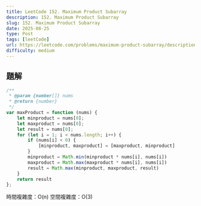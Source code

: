 ```yaml
---
title: LeetCode 152. Maximum Product Subarray
description: 152. Maximum Product Subarray
slug: 152. Maximum Product Subarray
date: 2025-08-25
type: Post
tags: [leetCode]
url: https://leetcode.com/problems/maximum-product-subarray/description/
difficulty: medium
---
```

## 題解

```javascript
/**
 * @param {number[]} nums
 * @return {number}
 */
var maxProduct = function (nums) {
    let minproduct = nums[0];
    let maxproduct = nums[0];
    let result = nums[0];
    for (let i = 1; i < nums.length; i++) {
        if (nums[i] < 0) {
            [minproduct, maxproduct] = [maxproduct, minproduct]
        }
        minproduct = Math.min(minproduct * nums[i], nums[i])
        maxproduct = Math.max(maxproduct * nums[i], nums[i])
        result = Math.max(minproduct, maxproduct, result)
    }
    return result
};
```

時間複雜度：O(n)
空間複雜度：O(3)